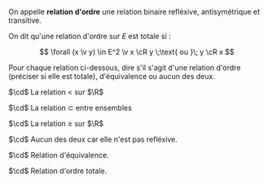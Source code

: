 

<Item type='definition' titre="relation d'ordre">

On appelle **relation d'ordre** une relation binaire refléxive, antisymétrique et transitive.
</Item>

<Item type='definition' titre="relation d'ordre totale">

On dit qu'une relation d'ordre sur $E$ est totale si :

$$
\forall (x \v y) \in E^2 \v x \cR y \;\text{ ou }\; y \cR x
$$
</Item>


<Exercice titre=''>
Pour chaque relation ci-dessous, dire s'il s'agit d'une relation d'ordre (préciser si elle est totale), d'équivalence ou aucun des deux.

$\cd$ La relation $<$ sur $\R$

$\cd$ La relation $\subset$ entre ensembles

$\cd$ La relation $\geqslant$ sur $\R$
</Exercice>


<Hideable type='solution' titre=''>
$\cd$ Aucun des deux car elle n'est pas refléxive.

$\cd$ Relation d'équivalence.

$\cd$ Relation d'ordre totale.
</Hideable>